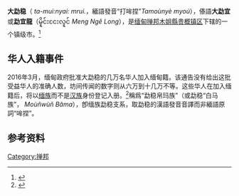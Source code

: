 {{Infobox settlement
|name = 大勐宜
|other_name =
|settlement_type = [[緬甸城市列表|城市]]
|pushpin_label_position = bottom
|pushpin_map = Burma
|pushpin_map_caption = 位于缅甸的位置
|image_skyline = 
|image_map = 
|map_caption = 
|subdivision_type = [[世界政區索引|国家]]
|subdivision_name ={{flag|Myanmar}}
|subdivision_type1  =[[缅甸行政区划|邦]]
|subdivision_name1 = [[掸邦|掸邦]]
|subdivision_type2 = [[縣_(緬甸)|县]]
|subdivision_name2 = [[木姐縣|木姐縣]]
|subdivision_type3 = [[鎮區_(緬甸)|镇区]]
|subdivision_name3 = [[贵概镇区|贵概镇区]]
|unit_pref = Imperial
|area_total_km2 = 
|population_total = 73,318
|population_urban = 14,675
|population_rural = 58,643
|population_as_of = 2014年
|population_footnotes = <ref name="census-2014">{{cite book|title=သန်းခေါင်စာရင်း အစီရင်ခံစာ|publisher=လူဝင်မှုကြီးကြပ်ရေးနှင့် ပြည်သူ့အင်အား ဝန်ကြီးဌာန|location=နေပြည်တော်|date=မေ ၂၀၁၅|series=၂၀၁၄ ခုနှစ် လူဦးရေနှင့် အိမ်ထောင်စု သန်းခေါင်စာရင်း အစီရင်ခံစာ|volume=အတွဲ-၂|pages=၆၄|url=https://drive.google.com/file/d/0B067GBtstE5TeUlIVjRjSjVzWlk/view|access-date=2017-03-24|archive-date=2019-05-07|archive-url=https://web.archive.org/web/20190507224807/https://drive.google.com/file/d/0B067GBtstE5TeUlIVjRjSjVzWlk/view|dead-url=no}}</ref>
|population_density_km2 = auto
|coordinates = {{coord|23.575966|98.098618|region:MM|display=inline,title|format=dms}}
|elevation_ft = 
|elevation_m = 
|timezone = [[缅甸标准时间|缅甸标准时间]]
|utc_offset = +6.30
|website =
}}
'''大勐稳'''（{{lang-my|တာမိုးညဲမြို့}} ''ta-mui:nyai: mrui.''，緬語發音“打哞捏”''Tamoùnyè myoú''），傣語'''大勐宜'''或'''勐宜龍'''（မိူင်းငႄးလူင် ''Meng Ngê Long''），是[[缅甸|缅甸]][[掸邦|掸邦]][[木姐縣|木姐縣]][[贵概镇区|贵概镇区]]下辖的一个镇级市。<ref name="mimu">{{cite web|url=http://themimu.info/sites/themimu.info/files/documents/State_Map_District_Shan_North_MIMU764v04_14Sep2016_A4.pdf|title=ခရိုင်မြေပုံ - ရှမ်းပြည်နယ် (မြောက်ပိုင်း)|work=မြန်မာသတင်းအချက်အလက် စီမံခန့်ခွဲမှုယူနစ်|date=2016-09|accessdate=2017-03-17|deadurl=yes|archiveurl=https://web.archive.org/web/20170317143847/http://themimu.info/sites/themimu.info/files/documents/State_Map_District_Shan_North_MIMU764v04_14Sep2016_A4.pdf|archivedate=2017-03-17}}</ref>

==华人入籍事件==
2016年3月，缅甸政府批准大勐稳的几万名华人加入缅甸籍。该通告没有给出这批受益华人的准确人数，坊间传闻的数字则从六万到十几万不等。这些华人在加入缅籍后，将以[[缅族|缅族]]而不是[[汉族|汉族]]身份登记入册。<ref>{{cite news|title=大勐稳几万华人 集体弃汉族改缅族|author=许禄艺|publisher=[[联合早报|联合早报]]|date=2016-03-28|language=zh-hans |accessdate=2017-03-24}}</ref>{{better source}}稱爲“勐稳帛玛族”（或勐稳“白马族”，{{lang-my|မုန်းဝန်းဗမာ}} ''Moùñwùñ Băma''），卽缅族勐稳支系，取勐稳的漢語發音音譯而非緬語原詞“哞捏”。

==参考资料==
{{reflist}}

{{掸邦行政区划}}
[[Category:掸邦|Category:掸邦]]
